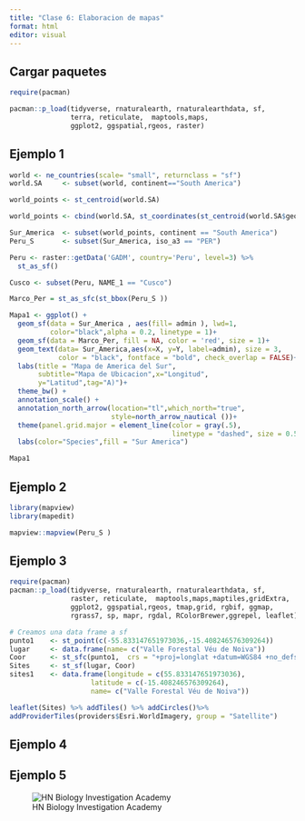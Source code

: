 ---
title: "Clase 6: Elaboracion de mapas"
format: html
editor: visual
---


::: panel-tabset

## Cargar paquetes

```{r, warning=FALSE, message=FALSE}
require(pacman)

pacman::p_load(tidyverse, rnaturalearth, rnaturalearthdata, sf, 
               terra, reticulate,  maptools,maps,
               ggplot2, ggspatial,rgeos, raster)
```

## Ejemplo 1


```{r}
world <- ne_countries(scale= "small", returnclass = "sf") 
world.SA     <- subset(world, continent=="South America") 
```

```{r}
world_points <- st_centroid(world.SA)  

world_points <- cbind(world.SA, st_coordinates(st_centroid(world.SA$geometry))) 

```


```{r}
Sur_America  <- subset(world_points, continent == "South America")
Peru_S       <- subset(Sur_America, iso_a3 == "PER") 
```

```{r}
Peru <- raster::getData('GADM', country='Peru', level=3) %>%            
  st_as_sf()          

Cusco <- subset(Peru, NAME_1 == "Cusco")
```

```{r}
Marco_Per = st_as_sfc(st_bbox(Peru_S ))
```


```{r}
Mapa1 <- ggplot() +
  geom_sf(data = Sur_America , aes(fill= admin ), lwd=1, 
          color="black",alpha = 0.2, linetype = 1)+
  geom_sf(data = Marco_Per, fill = NA, color = 'red', size = 1)+
  geom_text(data= Sur_America,aes(x=X, y=Y, label=admin), size = 3,
            color = "black", fontface = "bold", check_overlap = FALSE)+
  labs(title = "Mapa de America del Sur", 
       subtitle="Mapa de Ubicacion",x="Longitud",
       y="Latitud",tag="A)")+ 
  theme_bw() +
  annotation_scale() +
  annotation_north_arrow(location="tl",which_north="true",
                         style=north_arrow_nautical ())+
  theme(panel.grid.major = element_line(color = gray(.5),
                                        linetype = "dashed", size = 0.5))+
  labs(color="Species",fill = "Sur America") 

Mapa1
```


## Ejemplo 2

```{r}
library(mapview)
library(mapedit)

mapview::mapview(Peru_S )
```

## Ejemplo 3

```{r}
require(pacman)
pacman::p_load(tidyverse, rnaturalearth, rnaturalearthdata, sf, 
               raster, reticulate,  maptools,maps,maptiles,gridExtra,
               ggplot2, ggspatial,rgeos, tmap,grid, rgbif, ggmap,
               rgrass7, sp, mapr, rgdal, RColorBrewer,ggrepel, leaflet)
```


```{r}
# Creamos una data frame a sf
punto1    <- st_point(c(-55.833147651973036,-15.408246576309264))
lugar     <- data.frame(name= c("Valle Forestal Véu de Noiva"))
Coor      <- st_sfc(punto1,  crs = "+proj=longlat +datum=WGS84 +no_defs")
Sites     <- st_sf(lugar, Coor)
sites1    <- data.frame(longitude = c(55.833147651973036),
                    latitude = c(-15.408246576309264),
                    name= c("Valle Forestal Véu de Noiva"))
```


```{r}
leaflet(Sites) %>% addTiles() %>% addCircles()%>%
addProviderTiles(providers$Esri.WorldImagery, group = "Satellite")
```



## Ejemplo 4


## Ejemplo 5


:::

![HN Biology Investigation Academy](HN%20Cursos%20publicidad/HN%20Biology%20Inv%20large.jpg)
